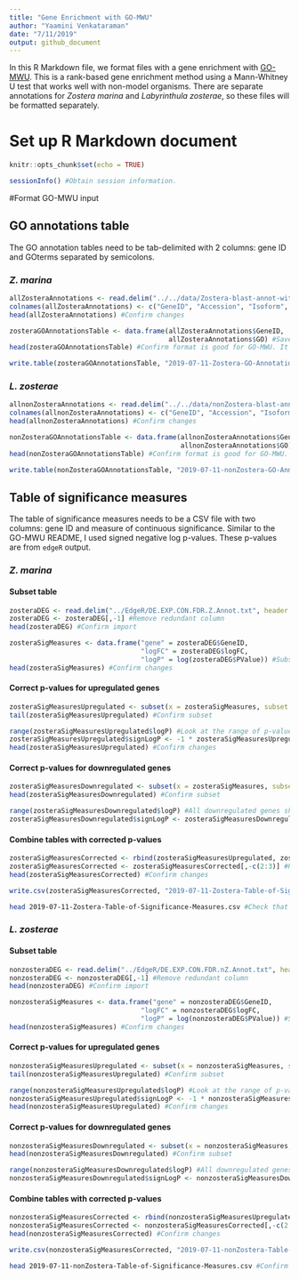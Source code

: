 ```yaml
---
title: "Gene Enrichment with GO-MWU"
author: "Yaamini Venkataraman"
date: "7/11/2019"
output: github_document
---
```


In this R Markdown file, we format files with a gene enrichment with [GO-MWU](https://github.com/z0on/GO_MWU). This is a rank-based gene enrichment method using a Mann-Whitney U test that works well with non-model organisms. There are separate annotations for *Zostera marina* and *Labyrinthula zosterae*, so these files will be formatted separately.

# Set up R Markdown document

```r
knitr::opts_chunk$set(echo = TRUE)
```

```r
sessionInfo() #Obtain session information.
```

#Format GO-MWU input

## GO annotations table

The GO annotation tables need to be tab-delimited with 2 columns: gene ID and GOterms separated by semicolons.

### *Z. marina*

```r
allZosteraAnnotations <- read.delim("../../data/Zostera-blast-annot-withGeneID-noIsoforms-geneCounts.tab", header = FALSE) #Import file with gene counts for annotated genes
colnames(allZosteraAnnotations) <- c("GeneID", "Accession", "Isoform", "E-value", "ProteinN", "GO_BP", "GO_CC", "GO_MF", "GO", "Status", "Organism", "S_10B", "S_9A", "S_13A", "S_42A", "S_46B", "S_47B", "S_48B", "S_2A", "S_2B", "S_7B", "S_8B", "S_33A", "S_36B", "S_38A", "S_40A") #Rename columns
head(allZosteraAnnotations) #Confirm changes
```

```r
zosteraGOAnnotationsTable <- data.frame(allZosteraAnnotations$GeneID,
                                        allZosteraAnnotations$GO) #Save gene ID and all gene ontology terms in a new dataframe
head(zosteraGOAnnotationsTable) #Confirm format is good for GO-MWU. It is.
```

```r
write.table(zosteraGOAnnotationsTable, "2019-07-11-Zostera-GO-Annotations-Table.tab", sep = "\t", col.names = FALSE, row.names = FALSE, quote = FALSE) #Save file
```

### *L. zosterae*

```r
allnonZosteraAnnotations <- read.delim("../../data/nonZostera-blast-annot-withGeneID-noIsoforms-geneCounts.tab", header = FALSE) #Import file with gene counts for annotated genes
colnames(allnonZosteraAnnotations) <- c("GeneID", "Accession", "Isoform", "E-value", "ProteinN", "GO_BP", "GO_CC", "GO_MF", "GO", "Status", "Organism", "S_10B", "S_9A", "S_13A", "S_42A", "S_46B", "S_47B", "S_48B", "S_2A", "S_2B", "S_7B", "S_8B", "S_33A", "S_36B", "S_38A", "S_40A") #Rename columns
head(allnonZosteraAnnotations) #Confirm changes
```

```r
nonZosteraGOAnnotationsTable <- data.frame(allnonZosteraAnnotations$GeneID,
                                           allnonZosteraAnnotations$GO) #Save gene ID and all gene ontology terms in a new dataframe
head(nonZosteraGOAnnotationsTable) #Confirm format is good for GO-MWU. It is.
```

```r
write.table(nonZosteraGOAnnotationsTable, "2019-07-11-nonZostera-GO-Annotations-Table.tab", sep = "\t", col.names = FALSE, row.names = FALSE, quote = FALSE) #Save file
```

## Table of significance measures

The table of significance measures needs to be a CSV file with two columns: gene ID and measure of continuous significance. Similar to the GO-MWU README, I used signed negative log p-values. These p-values are from `edgeR` output.

### *Z. marina*

#### Subset table

```r
zosteraDEG <- read.delim("../EdgeR/DE.EXP.CON.FDR.Z.Annot.txt", header = TRUE) #Import differentially expressed genes from edgeR output
zosteraDEG <- zosteraDEG[,-1] #Remove redundant column
head(zosteraDEG) #Confirm import
```

```r
zosteraSigMeasures <- data.frame("gene" = zosteraDEG$GeneID,
                                 "logFC" = zosteraDEG$logFC,
                                 "logP" = log(zosteraDEG$PValue)) #Subset gene ID and log fold change. Also include log(p-value)
head(zosteraSigMeasures) #Confirm changes
```

#### Correct p-values for upregulated genes

```r
zosteraSigMeasuresUpregulated <- subset(x = zosteraSigMeasures, subset = zosteraSigMeasures$logFC > 0) #Subset differentially expressed genes that are upregulated by pulling out genes with a positive fold change
tail(zosteraSigMeasuresUpregulated) #Confirm subset
```

```r
range(zosteraSigMeasuresUpregulated$logP) #Look at the range of p-values for upregulated genes. All values are negative. For signed negative log p-values, the sign of the log p-value should correspond with upregulation for downregulation. All upregulated genes should have positive p-values.
zosteraSigMeasuresUpregulated$signLogP <- -1 * zosteraSigMeasuresUpregulated$logP #Multiply all p-values by -1 so they become positive
head(zosteraSigMeasuresUpregulated) #Confirm changes
```

#### Correct p-values for downregulated genes

```r
zosteraSigMeasuresDownregulated <- subset(x = zosteraSigMeasures, subset = zosteraSigMeasures$logFC < 0) #Subset differentially expressed genes that are downregulated by pulling out genes with a negative fold change
head(zosteraSigMeasuresDownregulated) #Confirm subset
```

```r
range(zosteraSigMeasuresDownregulated$logP) #All downregulated genes should have negative p-values. These p-values are already negative, so no more modification needs to happen.
zosteraSigMeasuresDownregulated$signLogP <- zosteraSigMeasuresDownregulated$logP #Copy entries to a new column to be consistent with formatting for table with upregulated genes
```

#### Combine tables with corrected p-values

```r
zosteraSigMeasuresCorrected <- rbind(zosteraSigMeasuresUpregulated, zosteraSigMeasuresDownregulated) #Combine tables by columns
zosteraSigMeasuresCorrected <- zosteraSigMeasuresCorrected[,-c(2:3)] #Remove unnecessary columns
head(zosteraSigMeasuresCorrected) #Confirm changes
```

```r
write.csv(zosteraSigMeasuresCorrected, "2019-07-11-Zostera-Table-of-Significance-Measures.csv", quote = FALSE, row.names = FALSE) #Save file
```

```bash
head 2019-07-11-Zostera-Table-of-Significance-Measures.csv #Check that row name column was not included in output
```

### *L. zosterae*

#### Subset table

```r
nonzosteraDEG <- read.delim("../EdgeR/DE.EXP.CON.FDR.nZ.Annot.txt", header = TRUE) #Import differentially expressed genes from edgeR output
nonzosteraDEG <- nonzosteraDEG[,-1] #Remove redundant column
head(nonzosteraDEG) #Confirm import
```

```r
nonzosteraSigMeasures <- data.frame("gene" = nonzosteraDEG$GeneID,
                                 "logFC" = nonzosteraDEG$logFC,
                                 "logP" = log(nonzosteraDEG$PValue)) #Subset gene ID and log fold change. Also include log(p-value)
head(nonzosteraSigMeasures) #Confirm changes
```

#### Correct p-values for upregulated genes

```r
nonzosteraSigMeasuresUpregulated <- subset(x = nonzosteraSigMeasures, subset = nonzosteraSigMeasures$logFC > 0) #Subset differentially expressed genes that are upregulated by pulling out genes with a positive fold change
tail(nonzosteraSigMeasuresUpregulated) #Confirm subset
```

```r
range(nonzosteraSigMeasuresUpregulated$logP) #Look at the range of p-values for upregulated genes. All values are negative. For signed negative log p-values, the sign of the log p-value should correspond with upregulation for downregulation. All upregulated genes should have positive p-values.
nonzosteraSigMeasuresUpregulated$signLogP <- -1 * nonzosteraSigMeasuresUpregulated$logP #Multiply all p-values by -1 so they become positive
head(nonzosteraSigMeasuresUpregulated) #Confirm changes
```

#### Correct p-values for downregulated genes

```r
nonzosteraSigMeasuresDownregulated <- subset(x = nonzosteraSigMeasures, subset = nonzosteraSigMeasures$logFC < 0) #Subset differentially expressed genes that are downregulated by pulling out genes with a negative fold change
head(nonzosteraSigMeasuresDownregulated) #Confirm subset
```

```r
range(nonzosteraSigMeasuresDownregulated$logP) #All downregulated genes should have negative p-values. These p-values are already negative, so no more modification needs to happen.
nonzosteraSigMeasuresDownregulated$signLogP <- nonzosteraSigMeasuresDownregulated$logP #Copy entries to a new column to be consistent with formatting for table with upregulated genes
```

#### Combine tables with corrected p-values

```r
nonzosteraSigMeasuresCorrected <- rbind(nonzosteraSigMeasuresUpregulated, nonzosteraSigMeasuresDownregulated) #Combine tables by columns
nonzosteraSigMeasuresCorrected <- nonzosteraSigMeasuresCorrected[,-c(2:3)] #Remove unnecessary columns
head(nonzosteraSigMeasuresCorrected) #Confirm changes
```

```r
write.csv(nonzosteraSigMeasuresCorrected, "2019-07-11-nonZostera-Table-of-Significance-Measures.csv", quote = FALSE, row.names = FALSE) #Save file
```

```bash
head 2019-07-11-nonZostera-Table-of-Significance-Measures.csv #Confirm row names are not included in the file
```
